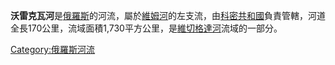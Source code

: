 '''沃雷克瓦河'''是[[俄羅斯|俄羅斯]]的河流，屬於[[維姆河|維姆河]]的左支流，由[[科密共和國|科密共和國]]負責管轄，河道全長170公里，流域面積1,730平方公里，是[[維切格達河|維切格達河]]流域的一部分。

{{Russia-geo-stub}}
[[Category:俄羅斯河流|Category:俄羅斯河流]]